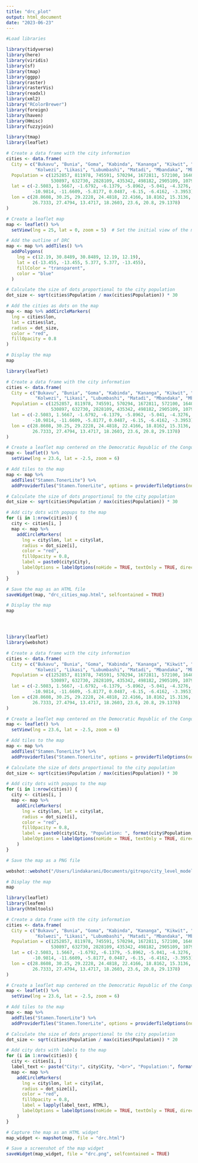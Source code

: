 ```yaml
---
title: "drc_plot"
output: html_document
date: "2023-06-23"
---
```


```r
#Load libraries

library(tidyverse)
library(here)
library(viridis)
library(sf)
library(tmap)
library(ggpp)
library(raster)
library(rasterVis)
library(readxl)
library(xml2)
library("RColorBrewer")
library(foreign)
library(haven)
library(Hmisc)
library(fuzzyjoin)
```


```r
library(tmap)
library(leaflet)

# Create a data frame with the city information
cities <- data.frame(
  City = c("Bukavu", "Bunia", "Goma", "Kabinda", "Kananga", "Kikwit", "Kinshasa", "Kisangani",
           "Kolwezi", "Likasi", "Lubumbashi", "Matadi", "Mbandaka", "Mbuji-Mayi", "Tshikapa", "Uvira"),
  Population = c(1252857, 811978, 745591, 570294, 1672811, 572100, 16404060, 1432538,
                 530897, 632730, 2828109, 435342, 498182, 2905109, 1079228, 692407),
  lat = c(-2.5083, 1.5667, -1.6792, -6.1379, -5.8962, -5.041, -4.3276, 0.5167, -10.7148,
          -10.9814, -11.6609, -5.8177, 0.0487, -6.15, -6.4162, -3.3953),
  lon = c(28.8608, 30.25, 29.2228, 24.4818, 22.4166, 18.8162, 15.3136, 25.2, 25.4667,
          26.7333, 27.4794, 13.4717, 18.2603, 23.6, 20.8, 29.1378)
)

# Create a leaflet map
map <- leaflet() %>%
  setView(lng = 25, lat = 0, zoom = 5)  # Set the initial view of the map

# Add the outline of DRC
map <- map %>% addTiles() %>%
  addPolygons(
    lng = c(12.19, 30.8489, 30.8489, 12.19, 12.19),
    lat = c(-13.455, -13.455, 5.377, 5.377, -13.455),
    fillColor = "transparent",
    color = "blue"
  )

# Calculate the size of dots proportional to the city population
dot_size <- sqrt(cities$Population / max(cities$Population)) * 30

# Add the cities as dots on the map
map <- map %>% addCircleMarkers(
  lng = cities$lon,
  lat = cities$lat,
  radius = dot_size,
  color = "red",
  fillOpacity = 0.8
)

# Display the map
map

```


```r
library(leaflet)

# Create a data frame with the city information
cities <- data.frame(
  City = c("Bukavu", "Bunia", "Goma", "Kabinda", "Kananga", "Kikwit", "Kinshasa", "Kisangani",
           "Kolwezi", "Likasi", "Lubumbashi", "Matadi", "Mbandaka", "Mbuji-Mayi", "Tshikapa", "Uvira"),
  Population = c(1252857, 811978, 745591, 570294, 1672811, 572100, 16404060, 1432538,
                 530897, 632730, 2828109, 435342, 498182, 2905109, 1079228, 692407),
  lat = c(-2.5083, 1.5667, -1.6792, -6.1379, -5.8962, -5.041, -4.3276, 0.5167, -10.7148,
          -10.9814, -11.6609, -5.8177, 0.0487, -6.15, -6.4162, -3.3953),
  lon = c(28.8608, 30.25, 29.2228, 24.4818, 22.4166, 18.8162, 15.3136, 25.2, 25.4667,
          26.7333, 27.4794, 13.4717, 18.2603, 23.6, 20.8, 29.1378)
)

# Create a leaflet map centered on the Democratic Republic of the Congo (DRC)
map <- leaflet() %>%
  setView(lng = 23.6, lat = -2.5, zoom = 6)

# Add tiles to the map
map <- map %>%
  addTiles("Stamen.TonerLite") %>%
  addProviderTiles("Stamen.TonerLite", options = providerTileOptions(noWrap = TRUE))

# Calculate the size of dots proportional to the city population
dot_size <- sqrt(cities$Population / max(cities$Population)) * 30

# Add city dots with popups to the map
for (i in 1:nrow(cities)) {
  city <- cities[i, ]
  map <- map %>%
    addCircleMarkers(
      lng = city$lon, lat = city$lat,
      radius = dot_size[i],
      color = "red",
      fillOpacity = 0.8,
      label = paste0(city$City),
      labelOptions = labelOptions(noHide = TRUE, textOnly = TRUE, direction = "center")
    )
}

# Save the map as an HTML file
saveWidget(map, "drc_cities_map.html", selfcontained = TRUE)

# Display the map
map





```





```r
library(leaflet)
library(webshot)

# Create a data frame with the city information
cities <- data.frame(
  City = c("Bukavu", "Bunia", "Goma", "Kabinda", "Kananga", "Kikwit", "Kinshasa", "Kisangani",
           "Kolwezi", "Likasi", "Lubumbashi", "Matadi", "Mbandaka", "Mbuji-Mayi", "Tshikapa", "Uvira"),
  Population = c(1252857, 811978, 745591, 570294, 1672811, 572100, 16404060, 1432538,
                 530897, 632730, 2828109, 435342, 498182, 2905109, 1079228, 692407),
  lat = c(-2.5083, 1.5667, -1.6792, -6.1379, -5.8962, -5.041, -4.3276, 0.5167, -10.7148,
          -10.9814, -11.6609, -5.8177, 0.0487, -6.15, -6.4162, -3.3953),
  lon = c(28.8608, 30.25, 29.2228, 24.4818, 22.4166, 18.8162, 15.3136, 25.2, 25.4667,
          26.7333, 27.4794, 13.4717, 18.2603, 23.6, 20.8, 29.1378)
)

# Create a leaflet map centered on the Democratic Republic of the Congo (DRC)
map <- leaflet() %>%
  setView(lng = 23.6, lat = -2.5, zoom = 6)

# Add tiles to the map
map <- map %>%
  addTiles("Stamen.TonerLite") %>%
  addProviderTiles("Stamen.TonerLite", options = providerTileOptions(noWrap = TRUE))

# Calculate the size of dots proportional to the city population
dot_size <- sqrt(cities$Population / max(cities$Population)) * 30

# Add city dots with popups to the map
for (i in 1:nrow(cities)) {
  city <- cities[i, ]
  map <- map %>%
    addCircleMarkers(
      lng = city$lon, lat = city$lat,
      radius = dot_size[i],
      color = "red",
      fillOpacity = 0.8,
      label = paste0(city$City, "Population: ", format(city$Population, big.mark = ",")),
      labelOptions = labelOptions(noHide = TRUE, textOnly = TRUE, direction = "center")
    )
}

# Save the map as a PNG file

webshot::webshot("/Users/lindakarani/Documents/gitrepo/city_level_modelling/drc_cities_map.html","drc4.png")

# Display the map
map


```


```r
library(leaflet)
library(leafem)
library(htmltools)

# Create a data frame with the city information
cities <- data.frame(
  City = c("Bukavu", "Bunia", "Goma", "Kabinda", "Kananga", "Kikwit", "Kinshasa", "Kisangani",
           "Kolwezi", "Likasi", "Lubumbashi", "Matadi", "Mbandaka", "Mbuji-Mayi", "Tshikapa", "Uvira"),
  Population = c(1252857, 811978, 745591, 570294, 1672811, 572100, 16404060, 1432538,
                 530897, 632730, 2828109, 435342, 498182, 2905109, 1079228, 692407),
  lat = c(-2.5083, 1.5667, -1.6792, -6.1379, -5.8962, -5.041, -4.3276, 0.5167, -10.7148,
          -10.9814, -11.6609, -5.8177, 0.0487, -6.15, -6.4162, -3.3953),
  lon = c(28.8608, 30.25, 29.2228, 24.4818, 22.4166, 18.8162, 15.3136, 25.2, 25.4667,
          26.7333, 27.4794, 13.4717, 18.2603, 23.6, 20.8, 29.1378)
)

# Create a leaflet map centered on the Democratic Republic of the Congo (DRC)
map <- leaflet() %>%
  setView(lng = 23.6, lat = -2.5, zoom = 6)

# Add tiles to the map
map <- map %>%
  addTiles("Stamen.TonerLite") %>%
  addProviderTiles("Stamen.TonerLite", options = providerTileOptions(noWrap = TRUE))

# Calculate the size of dots proportional to the city population
dot_size <- sqrt(cities$Population / max(cities$Population)) * 20

# Add city dots with labels to the map
for (i in 1:nrow(cities)) {
  city <- cities[i, ]
  label_text <- paste("City:", city$City, "<br>", "Population:", format(city$Population, big.mark = ","))
  map <- map %>%
    addCircleMarkers(
      lng = city$lon, lat = city$lat,
      radius = dot_size[i],
      color = "red",
      fillOpacity = 0.8,
      label = lapply(label_text, HTML),
      labelOptions = labelOptions(noHide = TRUE, textOnly = TRUE, direction = "center")
    )
}

# Capture the map as an HTML widget
map_widget <- mapshot(map, file = "drc.html")

# Save a screenshot of the map widget
saveWidget(map_widget, file = "drc.png", selfcontained = TRUE)



```



